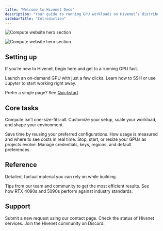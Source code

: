 ```yaml
---
title: "Welcome to Hivenet Docs"
description: "Your guide to running GPU workloads on Hivenet’s distributed cloud. Start here to create your first instance, connect, and then tune things as you go."
sidebarTitle: "Introduction"
---
```


<img
  className="block dark:hidden"
  src="/images/Compute-hero.png"
  alt="Compute website hero section"
/>

<img
  className="hidden dark:block"
  src="/images/compute-hero.png"
  alt="Compute website hero section"
  title={true}
/>

## Setting up

If you’re new to Hivenet, begin here and get to a running GPU fast.

<CardGroup cols={2}>
  <Card title="Create your first instance" icon="server" href="quickstart">
    Launch an on-demand GPU with just a few clicks.
  </Card>
  <Card title="Connect to your instance" icon="computer" href="documentation/essentials/create-instance.mdx">
    Learn how to SSH or use Jupyter to start working right away.
  </Card>
</CardGroup>

Prefer a single page? See [Quickstart](get-started/quickstart.mdx).

## Core tasks

Compute isn’t one-size-fits-all. Customize your setup, scale your workload, and shape your environment.

<CardGroup cols={2}>
  <Card title="Use custom templates" icon="palette" href="https://mintlify.com/docs/settings/global">
    Save time by reusing your preferred configurations.
  </Card>
  <Card title="How billing works" icon="code" href="https://mintlify.com/docs/api-playground/openapi">
    How usage is measured and where to see costs in real time.
  </Card>
  <Card title="Stop or terminate an instance" icon="screwdriver-wrench" href="https://mintlify.com/docs/content/components/accordions">
    Stop, start, or resize your GPUs as projects evolve.
  </Card>
  <Card title="Settings" icon="stars" href="https://mintlify.com/customers">
    Manage credentials, keys, regions, and default preferences.
  </Card>
</CardGroup>

## Reference

Detailed, factual material you can rely on while building.

<CardGroup cols={2}>
  <Card title="Best practices & inspiration" icon="sparkles">
    Tips from our team and community to get the most efficient results.
  </Card>
  <Card title="Benchmarks & comparisons" icon="sparkles">
    See how RTX 4090s and 5090s perform against industry standards.
  </Card>
</CardGroup>

## Support

<CardGroup cols={3}>
  <Card title="Contact" icon="headphones" iconType="regular" href="https://www.hivenet.com/support">
    Submit a new request using our contact page.
  </Card>
  <Card title="Status page" icon="signal-bars" href="https://status-vkl3ksx5u3.hivenet.com/status/hivenet">
    Check the status of Hivenet services.
  </Card>
  <Card title="Discord" icon="discord" href="https://discord.com/invite/p2CwYSKsQU">
    Join the Hivenet community on Discord.
  </Card>
</CardGroup>